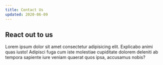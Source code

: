 ```yaml
---
title: Contact Us
updated: 2020-06-09
---
```


## React out to us

Lorem ipsum dolor sit amet consectetur adipisicing elit. Explicabo animi quas iusto! Adipisci fuga cum iste molestiae cupiditate dolorem deleniti ab tempora sapiente iure veniam quaerat quos ipsa, accusamus nobis?
